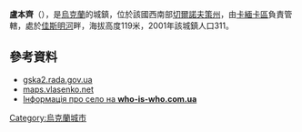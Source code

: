 {{coord|49|11|39|N|32|14|9|E|scale:30000_region:UA|display=title}}

'''盧本齊'''（{{lang-uk|Лубенці}}），是[[烏克蘭|烏克蘭]]的城鎮，位於該國西南部[[切爾諾夫策州|切爾諾夫策州]]，由[[卡緬卡區_(烏克蘭)|卡緬卡區]]負責管轄，處於[[佳斯明河|佳斯明河]]畔，海拔高度119米，2001年該城鎮人口311。

==參考資料==
*[http://gska2.rada.gov.ua/pls/z7502/A005?rdat1=16.01.2009&rf7571=37770 gska2.rada.gov.ua]{{dead link|date=2018年4月 |bot=InternetArchiveBot |fix-attempted=yes }}
*[http://maps.vlasenko.net/?y=49.19403&x=32.23595 maps.vlasenko.net] {{Wayback|url=http://maps.vlasenko.net/?y=49.19403&x=32.23595 |date=20160305045057 }}{{ref-ru}}
* [http://who-is-who.com.ua/bookmaket/mischerkasy2007/6/196.html Інформація про село на '''who-is-who.com.ua''']{{dead link|date=2018年4月 |bot=InternetArchiveBot |fix-attempted=yes }}

{{Ukraine-geo-stub}}
[[Category:烏克蘭城市|Category:烏克蘭城市]]